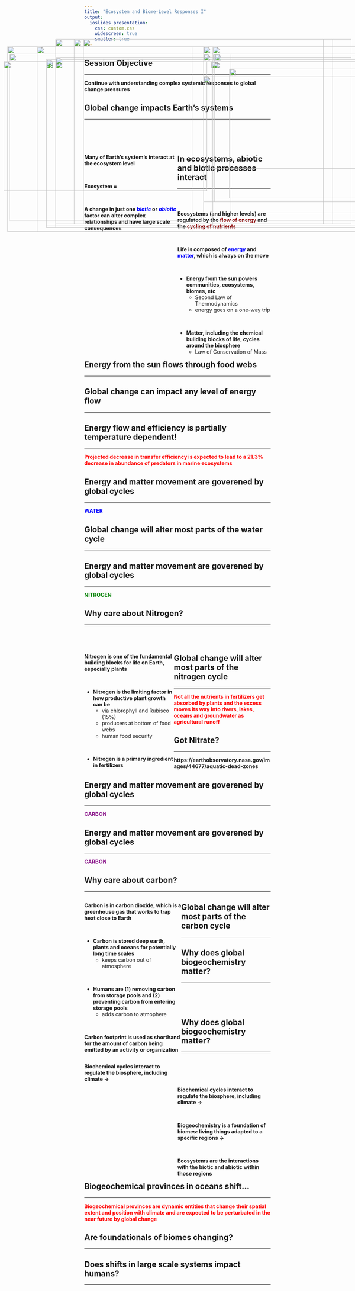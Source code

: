 ```yaml
---
title: "Ecosystem and Biome-Level Responses I"
output: 
  ioslides_presentation:
    css: custom.css
    widescreen: true
    smaller: true
---
```


## Session Objective
<hr>

**Continue with understanding complex systemic responses to global change pressures**

<IMG STYLE="position:absolute; TOP:220px; LEFT:125px; WIDTH:850px; HEIGHT:450px" SRC="images/model3.png">

## Global change impacts Earth's systems
<hr>
<br/>
<br/>
<br/>

<div style="float: left; width: 50%;">

**Many of Earth's system's interact at the ecosystem level**

<br/>

**Ecosystem = **

<br/>

**A change in just one <span style="color:blue">*biotic*</span> or <span style="color:blue">*abiotic*</span> factor can alter complex relationships and have large scale consequences**

</div>

<IMG STYLE="position:absolute; TOP:220px; LEFT:575px; WIDTH:450px; HEIGHT:450px" SRC="images/earthsystems.png">

## In ecosystems, abiotic and biotic processes interact
<hr>
<br/>

<div style="float: left; width: 50%;">

**Ecosystems (and higher levels) are regulated by the <span style="color:darkred">flow of energy</span> and the <span style="color:darkred">cycling of nutrients</span>**

<br/>

**Life is composed of <span style="color:blue">energy</span> and <span style="color:blue">matter</span>, which is always on the move**

<br/>

- **Energy from the sun powers communities, ecosystems, biomes, etc**
    + Second Law of Thermodynamics
    + energy goes on a one-way trip
    
<br/>

- **Matter, including the chemical building blocks of life, cycles around the biosphere**
    + Law of Conservation of Mass

</div>

<IMG STYLE="position:absolute; TOP:200px; LEFT:575px; WIDTH:500px; HEIGHT:450px" SRC="images/energymatter.jpg">

## Energy from the sun flows through food webs
<hr>

<IMG STYLE="position:absolute; TOP:200px; LEFT:25px; WIDTH:600px; HEIGHT:450px" SRC="images/foodweb.png">

<IMG STYLE="position:absolute; TOP:240px; LEFT:620px; WIDTH:500px; HEIGHT:350px" SRC="images/cow.jpeg">

## Global change can impact any level of energy flow
<hr>

<IMG STYLE="position:absolute; TOP:160px; LEFT:150px; WIDTH:800px; HEIGHT:500px" SRC="images/articfood.jpg">

## Energy flow and efficiency is partially temperature dependent!
<hr>
<span style="color:red">**Projected decrease in transfer efficiency is expected to lead to a 21.3% decrease in abundance of predators in marine ecosystems**</span>

<IMG STYLE="position:absolute; TOP:220px; LEFT:150px; WIDTH:800px; HEIGHT:450px" SRC="images/tempflow.jpg">

## Energy and matter movement are goverened by global cycles
<hr>
<span style="color:blue">**WATER**</span>

<IMG STYLE="position:absolute; TOP:180px; LEFT:100px; WIDTH:900px; HEIGHT:500px" SRC="images/watercycle.png">

## Global change will alter most parts of the water cycle
<hr>

<IMG STYLE="position:absolute; TOP:160px; LEFT:150px; WIDTH:800px; HEIGHT:500px" SRC="images/waterchange.png">

## Energy and matter movement are goverened by global cycles
<hr>
<span style="color:green">**NITROGEN**</span>

<IMG STYLE="position:absolute; TOP:180px; LEFT:20px; WIDTH:500px; HEIGHT:500px" SRC="images/nitro2.jpg">

<IMG STYLE="position:absolute; TOP:260px; LEFT:550px; WIDTH:550px; HEIGHT:250px" SRC="images/fixation.jpeg">

## Why care about Nitrogen?
<hr>
<br/>
<br/>

<div style="float: left; width: 48%;">

**Nitrogen is one of the fundamental building blocks for life on Earth, especially plants**

<br/>

- **Nitrogen is the limiting factor in how productive plant growth can be**
    + via chlorophyll and Rubisco (15%)
    + producers at bottom of food webs
    + human food security

<br/>

- **Nitrogen is a primary ingredient in fertilizers**

</div>

<IMG STYLE="position:absolute; TOP:220px; LEFT:570px; WIDTH:500px; HEIGHT:375px" SRC="images/plantnitro.png">

## Global change will alter most parts of the nitrogen cycle
<hr>
<span style="color:red">**Not all the nutrients in fertilizers get absorbed by plants and the excess moves its way into rivers, lakes, oceans and groundwater as agricultural runoff**</span>

<IMG STYLE="position:absolute; TOP:215px; LEFT:125px; WIDTH:850px; HEIGHT:450px" SRC="images/reactivenitro.jpg">

## Got Nitrate?
<hr>
**https://earthobservatory.nasa.gov/images/44677/aquatic-dead-zones**
<IMG STYLE="position:absolute; TOP:220px; LEFT:10px; WIDTH:550px; HEIGHT:350px" SRC="images/gulf2.jpg">

<IMG STYLE="position:absolute; TOP:200px; LEFT:580px; WIDTH:550px; HEIGHT:400px" SRC="images/deadzone.jpg">

## Energy and matter movement are goverened by global cycles
<hr>
<span style="color:purple">**CARBON**</span>

<IMG STYLE="position:absolute; TOP:180px; LEFT:100px; WIDTH:900px; HEIGHT:500px" SRC="images/carbonland.png">

## Energy and matter movement are goverened by global cycles
<hr>
<span style="color:purple">**CARBON**</span>

<IMG STYLE="position:absolute; TOP:180px; LEFT:100px; WIDTH:900px; HEIGHT:500px" SRC="images/carbonworld.png">

## Why care about carbon?
<hr>

<div style="float: left; width: 52%;">

**Carbon is in carbon dioxide, which is a greenhouse gas that works to trap heat close to Earth**

<br/>

- **Carbon is stored deep earth, plants and oceans for potentially long time scales**
    + keeps carbon out of atmosphere
 
<br/>
 
- **Humans are (1) removing carbon from storage pools and (2) preventing carbon from entering storage pools**
    + adds carbon to atmophere

<br/>

**Carbon footprint is used as shorthand for the amount of carbon being emitted by an activity or organization**

</div>

<IMG STYLE="position:absolute; TOP:180px; LEFT:575px; WIDTH:525px; HEIGHT:450px" SRC="images/carbonfootprint.jpg">

## Global change will alter most parts of the carbon cycle
<hr>

<IMG STYLE="position:absolute; TOP:160px; LEFT:200px; WIDTH:700px; HEIGHT:500px" SRC="images/presentcarbon.jpg">

<!-- ## Energy and matter movement are goverened by global cycles -->
<!-- <hr> -->

<!-- <IMG STYLE="position:absolute; TOP:180px; LEFT:20px; WIDTH:450px; HEIGHT:450px" SRC="images/sulfur2.jpg"> -->

<!-- <IMG STYLE="position:absolute; TOP:180px; LEFT:530px; WIDTH:600px; HEIGHT:400px" SRC="images/phosnatural.jpg"> -->

<!-- ## Global change alters these cycles too -->
<!-- <hr> -->

<!-- <IMG STYLE="position:absolute; TOP:180px; LEFT:50px; WIDTH:450px; HEIGHT:450px" SRC="images/sulfur.jpg"> -->

<!-- <IMG STYLE="position:absolute; TOP:180px; LEFT:550px; WIDTH:450px; HEIGHT:450px" SRC="images/phoshuman.png"> -->

## Why does global biogeochemistry matter?
<hr>
<br/>
<br/>
<br/>

<div style="float: left; width: 50%;">

**Biochemical cycles interact to regulate the biosphere, including climate &#8594;**

</div>

<IMG STYLE="position:absolute; TOP:180px; LEFT:550px; WIDTH:500px; HEIGHT:450px" SRC="images/biogeo.jpg">

## Why does global biogeochemistry matter?
<hr>
<br/>
<br/>
<br/>

<div style="float: left; width: 50%;">

**Biochemical cycles interact to regulate the biosphere, including climate &#8594;**

<br/>

**Biogeochemistry is a foundation of biomes: living things adapted to a specific regions  &#8594;**

<br/>

**Ecosystems are the interactions with the biotic and abiotic within those regions**

</div>


<IMG STYLE="position:absolute; TOP:200px; LEFT:550px; WIDTH:550px; HEIGHT:400px" SRC="images/biomes.png">

## Biogeochemical provinces in oceans shift...
<hr>
<span style="color:red">**Biogeochemical provinces are dynamic entities that change their spatial extent and position with climate and are expected to be perturbated in the near future by global change**</span>

<IMG STYLE="position:absolute; TOP:210px; LEFT:150px; WIDTH:800px; HEIGHT:450px" SRC="images/oceanprovince.jpg">

## Are foundationals of biomes changing?
<hr>

<IMG STYLE="position:absolute; TOP:160px; LEFT:200px; WIDTH:700px; HEIGHT:500px" SRC="images/surface.jpg">

## Does shifts in large scale systems impact humans?
<hr>

<IMG STYLE="position:absolute; TOP:160px; LEFT:225px; WIDTH:650px; HEIGHT:500px" SRC="images/soils.jpg">